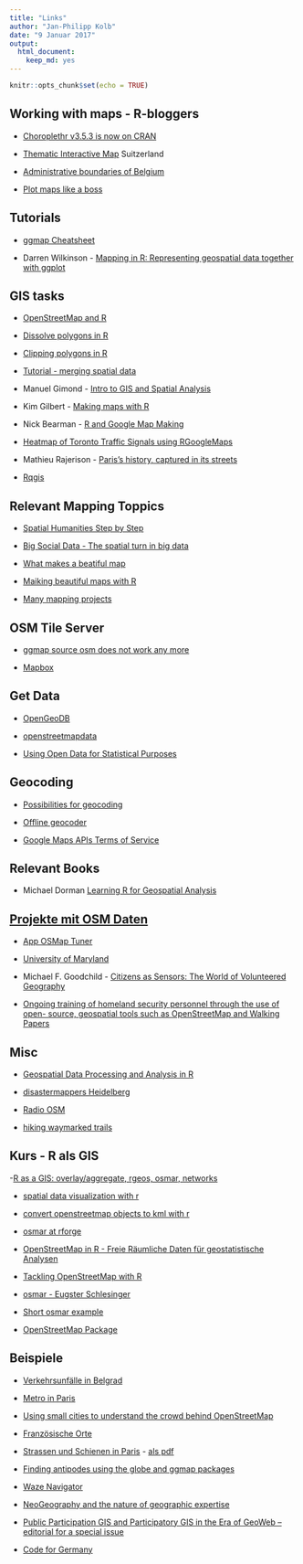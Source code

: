 ```yaml
---
title: "Links"
author: "Jan-Philipp Kolb"
date: "9 Januar 2017"
output: 
  html_document: 
    keep_md: yes
---
```


```r
knitr::opts_chunk$set(echo = TRUE)
```

## Working with maps - R-bloggers

- [Choroplethr v3.5.3 is now on CRAN](https://www.r-bloggers.com/choroplethr-v3-5-3-is-now-on-cran/)

- [Thematic Interactive Map](https://www.r-bloggers.com/thematic-interactive-map/) Suitzerland

- [Administrative boundaries of Belgium](https://www.r-bloggers.com/belgiummaps-statbel-r-package-with-administrative-boundaries-of-belgium-2/)

- [Plot maps like a boss](https://www.r-bloggers.com/plot-maps-like-a-boss/)

## Tutorials

- [ggmap Cheatsheet](https://www.nceas.ucsb.edu/~frazier/RSpatialGuides/ggmap/ggmapCheatsheet.pdf)

- Darren Wilkinson - [Mapping in R: Representing geospatial data together with ggplot](https://wilkinsondarren.wordpress.com/2013/02/01/mapping-in-r-representing-geospatial-data-together-with-ggplot/)

## GIS tasks

- [OpenStreetMap and R](http://osmar.r-forge.r-project.org/)

- [Dissolve polygons in R](https://philmikejones.wordpress.com/2015/09/03/dissolve-polygons-in-r/)

- [Clipping polygons in R](https://philmikejones.wordpress.com/2015/09/01/clipping-polygons-in-r/)

- [Tutorial - merging spatial data](http://www.nickeubank.com/wp-content/uploads/2015/10/RGIS2_MergingSpatialData_part1_Joins.html)

- Manuel Gimond - [Intro to GIS and Spatial Analysis](https://mgimond.github.io/Spatial/index.html)

- Kim Gilbert - [Making maps with R](http://www.molecularecologist.com/2012/09/making-maps-with-r/)

- Nick Bearman - [R and Google Map Making](https://rpubs.com/nickbearman/r-google-map-making)

- [Heatmap of Toronto Traffic Signals using RGoogleMaps](https://www.r-bloggers.com/heatmap-of-toronto-traffic-signals-using-rgooglemaps/)


- Mathieu Rajerison - [Paris's history, captured in its streets](http://blog.revolutionanalytics.com/2015/02/pariss-history-captured-in-its-streets.html)


- [Rqgis](https://www.r-bloggers.com/releasing-rqgis-0-2-0/)

## Relevant Mapping Toppics

- [Spatial Humanities Step by Step](http://spatial.scholarslab.org/stepbystep/)

- [Big Social Data - The spatial turn in big data](http://de.slideshare.net/rheimann04/big-social-data-the-spatial-turn-in-big-data)

- [What makes a beatiful map](http://gis.stackexchange.com/questions/3083/what-makes-a-map-beautiful/45518#45518)

- [Maiking beautiful maps with R](http://gis.stackexchange.com/questions/48828/making-beautiful-maps-in-r)

- [Many mapping projects](http://tracemedia.co.uk/)

## OSM Tile Server


- [ggmap source osm does not work any more](https://help.openstreetmap.org/questions/41673/get-open-street-map-in-r)

- [Mapbox](https://rpubs.com/walkerke/rstudio-mapbox)

## Get Data

- [OpenGeoDB](http://opengeodb.giswiki.org/wiki/OpenGeoDB)

- [openstreetmapdata](http://openstreetmapdata.com/)

- [Using Open Data for Statistical Purposes](http://sk53-osm.blogspot.de/2016/10/using-open-data-for-statistical-purposes.html)

## Geocoding

- [Possibilities for geocoding](http://www.webcodepro.net/pdfs/pw-top-10-maps.pdf)


- [Offline geocoder](http://gis.stackexchange.com/questions/18565/is-there-a-method-to-create-offline-geocoder-using-osm-xml-data)

- [Google Maps APIs Terms of Service ](https://developers.google.com/maps/terms)

## Relevant Books

- Michael Dorman [Learning R for Geospatial Analysis](https://www.amazon.de/Learning-Geospatial-Analysis-Michael-Dorman/dp/1783984368)

## [Projekte mit OSM Daten](http://wiki.openstreetmap.org/wiki/Research)

- [App OSMap Tuner](http://wiki.openstreetmap.org/wiki/OSMapTuner)

- [University of Maryland](https://terpnav.umd.edu/)

- Michael F. Goodchild - [Citizens as Sensors: The World of Volunteered Geography](http://www.ncgia.ucsb.edu/projects/vgi/docs/present/Goodchild_intro.pdf)

- [Ongoing training of homeland security personnel through the use of open- source, geospatial tools such as OpenStreetMap and Walking Papers](http://sdsu-dspace.calstate.edu/handle/10211.10/1658)

## Misc

- [Geospatial Data Processing and Analysis in R](http://rpubs.com/ajlyons/rspatialdata)

- [disastermappers Heidelberg](https://disastermappers.wordpress.com/)

- [Radio OSM](http://sk53-osm.blogspot.de/2016/10/using-open-data-for-statistical-purposes.html)


- [hiking waymarked trails](http://hiking.waymarkedtrails.org/de/)

## Kurs - R als GIS

-[R as a GIS: overlay/aggregate, rgeos, osmar, networks](http://www.geostat-course.org/system/files/rgis.pdf)

- [spatial data visualization with r](http://www.r-bloggers.com/spatial-data-visualization-with-r/)
  
- [convert openstreetmap objects to kml with r](http://www.r-bloggers.com/convert-openstreetmap-objects-to-kml-with-r/)
  
- [osmar at rforge](http://osmar.r-forge.r-project.org/)

- [OpenStreetMap in R - Freie Räumliche Daten für geostatistische Analysen](http://epub.ub.uni-muenchen.de/12463/1/BA_Schlesingert.pdf)

- [Tackling OpenStreetMap with R](http://geoidin.wordpress.com/2013/01/06/tackling-openstreetmap-with-r/)

- [osmar - Eugster Schlesinger](http://journal.r-project.org/archive/2013-1/eugster-schlesinger.pdf)
  
- [Short osmar example](http://www.r-bloggers.com/a-short-example-with-r-package-osmar/)

- [OpenStreetMap Package](http://blog.fellstat.com/?p=356)

## Beispiele

- [Verkehrsunfälle in Belgrad](https://www.r-bloggers.com/open-data-r-meetup-exploring-the-distribution-of-traffic-accidents-in-belgrade-2015-in-r/)

- [Metro in Paris](https://www.r-bloggers.com/metro-systems-over-time-part-1/)

- [Using small cities to understand the crowd behind OpenStreetMap](http://www.personal.psu.edu/sdq107/publications/Using%20small%20cities%20to%20understand%20the%20crowd%20behind%20OpenStreetMap.pdf)

- [Französische Orte](https://www.r-bloggers.com/french-villages-and-a-sort-of-resolution/)

- [Strassen und Schienen in Paris](https://www.r-bloggers.com/create-maps-with-maptools-r-package/) - [als pdf](http://coulmont.com/cartes/rcarto.pdf)

- [Finding antipodes using the globe and ggmap packages](https://www.r-bloggers.com/finding-antipodes-using-the-globe-and-ggmap-packages/)

- [Waze Navigator](https://www.waze.com/de/)

- [NeoGeography and the nature of geographic expertise](http://www.tandfonline.com/doi/abs/10.1080/17489720902950374)

- [Public Participation GIS and Participatory GIS in the Era of GeoWeb – editorial for a special issue](https://povesham.wordpress.com/)

- [Code for Germany](http://codefor.de/en/projekte/alle/)